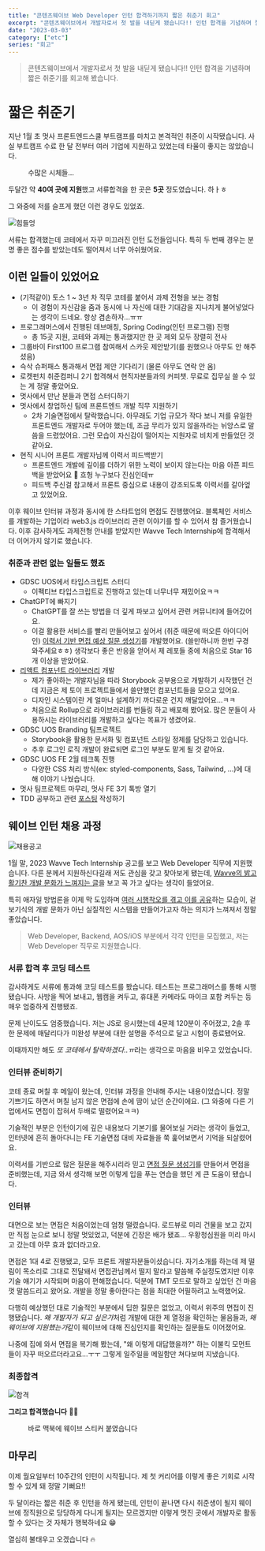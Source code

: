 ```yaml
---
title: "콘텐츠웨이브 Web Developer 인턴 합격하기까지 짧은 취준기 회고"
excerpt: "콘텐츠웨이브에서 개발자로서 첫 발을 내딛게 됐습니다!! 인턴 합격을 기념하며 짧은 취준기를 회고해 봤습니다."
date: "2023-03-03"
category: ["etc"]
series: "회고"
---
```


> 콘텐츠웨이브에서 개발자로서 첫 발을 내딛게 됐습니다!! 인턴 합격을 기념하며 짧은 취준기를 회고해 봤습니다.

# 짧은 취준기

지난 1월 초 멋사 프론트엔드스쿨 부트캠프를 마치고 본격적인 취준이 시작됐습니다. 사실 부트캠프 수료 한 달 전부터 여러 기업에 지원하고 있었는데 타율이 좋지는 않았습니다.

<figure>
  <NextImage
    className='half'
    src='/static/img/wavve_intern/수많은_시체들.png'
    alt='수많은 시체들'
  />
  <figcaption>수많은 시체들...</figcaption>
</figure>

두달간 약 **40여 곳에 지원**했고 서류합격을 한 곳은 **5곳** 정도였습니다. 하ㅏㅎ

그 와중에 저를 슬프게 했던 이런 경우도 있었죠.

![힘들엉](/static/img/wavve_intern/힘들엉.png)

서류는 합격했는데 코테에서 자꾸 미끄러진 인턴 도전들입니다. 특히 두 번째 경우는 분명 좋은 점수를 받았는데도 떨어져서 너무 아쉬웠어요.

## 이런 일들이 있었어요

- (기적같이) 토스 1 ~ 3년 차 직무 코테를 붙어서 과제 전형을 보는 경험
  - 이 경험이 자신감을 줌과 동시에 나 자신에 대한 기대감을 지나치게 불어넣었다는 생각이 드네요. 항상 겸손하자...ㅠㅠ
- 프로그래머스에서 진행된 데브매칭, Spring Coding(인턴 프로그램) 진행
  - 총 15곳 지원, 코테와 과제는 통과했지만 한 곳 제외 모두 장렬히 전사
- 그룹바이 First100 프로그램 참여해서 스카웃 제안받기(를 원했으나 아무도 안 해주셨음)
- 슥삭 슈퍼패스 통과해서 면접 제안 기다리기 (물론 아무도 연락 안 옴)
- 로켓펀치 취준컴퍼니 2기 합격해서 현직자분들과의 커피챗. 무료로 집무실 쓸 수 있는 게 정말 좋았어요.
- 멋사에서 만난 분들과 면접 스터디하기
- 멋사에서 창업하신 팀에 프론트엔드 개발 직무 지원하기
  - 2차 기술면접에서 탈락했습니다. 아무래도 기업 규모가 작다 보니 저를 유일한 프론트엔드 개발자로 두어야 했는데, 조금 무리가 있지 않을까라는 뉘앙스로 말씀을 드렸었어요. 그런 모습이 자신감이 떨어지는 지원자로 비치게 만들었던 것 같아요.
- 현직 시니어 프론트 개발자님께 이력서 피드백받기
  - 프론트엔드 개발에 깊이를 더하기 위한 노력이 보이지 않는다는 마음 아픈 피드백을 받았어요 🥲 흐헝 누구보다 진심인데ㅠ
  - 피드백 주신걸 참고해서 프론트 중심으로 내용이 강조되도록 이력서를 갈아엎고 있었어요.

이후 웨이브 인터뷰 과정과 동시에 한 스타트업의 면접도 진행했어요. 블록체인 서비스를 개발하는 기업이라 web3.js 라이브러리 관련 이야기를 할 수 있어서 참 즐거웠습니다. 이후 감사하게도 과제전형 안내를 받았지만 Wavve Tech Internship에 합격해서 더 이어가지 않기로 했습니다.

### 취준과 관련 없는 일들도 했죠

- GDSC UOS에서 타입스크립트 스터디
  - 이펙티브 타입스크립트로 진행하고 있는데 너무너무 재밌어요ㅋㅋ
- ChatGPT에 빠지기
  - ChatGPT를 잘 쓰는 방법을 더 깊게 파보고 싶어서 관련 커뮤니티에 들어갔어요.
  - 이걸 활용한 서비스를 빨리 만들어보고 싶어서 (취준 때문에 떠오른 아이디어인) [이력서 기반 면접 예상 질문 생성기](https://github.com/custardcream98/DevPort)를 개발했어요. (쓸만하니까 한번 구경 와주세요ㅎㅎ) 생각보다 좋은 반응을 얻어서 제 레포들 중에 처음으로 Star 16개 이상을 받았어요.
- [리액트 컴포넌트 라이브러리](https://github.com/custardcream98/custard-ui) 개발
  - 제가 좋아하는 개발자님을 따라 Storybook 공부용으로 개발하기 시작했던 건데 지금은 제 토이 프로젝트들에서 쓸만했던 컴포넌트들을 모으고 있어요.
  - 디자인 시스템이란 게 얼마나 설계하기 까다로운 건지 깨달았어요...ㅋㅋ
  - 처음으로 Rollup으로 라이브러리를 번들링 하고 배포해 봤어요. 많은 분들이 사용하시는 라이브러리를 개발하고 싶다는 목표가 생겼어요.
- GDSC UOS Branding 팀프로젝트
  - Storybook을 활용한 문서화 및 컴포넌트 스타일 정제를 담당하고 있습니다.
  - 추후 로그인 로직 개발이 완료되면 로그인 부분도 맡게 될 것 같아요.
- GDSC UOS FE 2월 테크톡 진행
  - 다양한 CSS 처리 방식(ex: styled-components, Sass, Tailwind, ...)에 대해 이야기 나눴습니다.
- 멋사 팀프로젝트 마무리, 멋사 FE 3기 톡방 열기
- TDD 공부하고 관련 [포스팅](https://github.com/custardcream98/gdsc-university-of-seoul.github.io/blob/post/shioo/_posts/2023-02-19-how-to-develop-frontend-using-TDD.md) 작성하기

## 웨이브 인턴 채용 과정

![채용공고](/static/img/wavve_intern/테크인턴십.jpg)

1월 말, 2023 Wavve Tech Internship 공고를 보고 Web Developer 직무에 지원했습니다. 다른 분께서 지원하신다길래 저도 관심을 갖고 찾아보게 됐는데, [Wavve의 밝고 활기찬 개발 문화가 느껴지는 글](https://www.contentwavve.com/posts/89?categoryId=3&subCategoryId=6)을 보고 꼭 가고 싶다는 생각이 들었어요.

특히 애자일 방법론을 이제 막 도입하며 [여러 시행착오를 겪고 이를 공유](https://www.contentwavve.com/posts/200?categoryId=2&subCategoryId=14)하는 모습이, 겉보기식의 개발 문화가 아닌 실질적인 시스템을 만들어가고자 하는 의지가 느껴져서 정말 좋았습니다.

> Web Developer, Backend, AOS/iOS 부분에서 각각 인턴을 모집했고, 저는 Web Developer 직무로 지원했습니다.

### 서류 합격 후 코딩 테스트

감사하게도 서류에 통과해 코딩 테스트를 봤습니다. 테스트는 프로그래머스를 통해 시행됐습니다. 사방을 찍어 보내고, 웹캠을 켜두고, 휴대폰 카메라도 마이크 포함 켜두는 등 매우 엄중하게 진행됐죠.

문제 난이도도 엄중했습니다. 저는 JS로 응시했는데 4문제 120분이 주어졌고, 2솔 후 한 문제에 매달리다가 미완성 부분에 대한 설명을 주석으로 달고 시험이 종료됐어요.

이때까지만 해도 *또 코테에서 탈락하겠다..ㅠ*라는 생각으로 마음을 비우고 있었습니다.

### 인터뷰 준비하기

코테 종료 며칠 후 메일이 왔는데, 인터뷰 과정을 안내해 주시는 내용이었습니다. 정말 기쁘기도 하면서 며칠 남지 않은 면접에 손에 땀이 났던 순간이에요. (그 와중에 다른 기업에서도 면접이 잡혀서 두배로 떨렸어요ㅋㅋ)

기술적인 부분은 인턴이기에 깊은 내용보다 기본기를 물어보실 거라는 생각이 들었고, 인터넷에 흔히 돌아다니는 FE 기술면접 대비 자료들을 쭉 훑어보면서 기억을 되살렸어요.

이력서를 기반으로 많은 질문을 해주시리라 믿고 [면접 질문 생성기](https://github.com/custardcream98/DevPort)를 만들어서 면접을 준비했는데, 지금 와서 생각해 보면 이렇게 입을 푸는 연습을 했던 게 큰 도움이 됐습니다.

### 인터뷰

대면으로 보는 면접은 처음이었는데 엄청 떨렸습니다. 로드뷰로 미리 건물을 보고 갔지만 직접 눈으로 보니 정말 멋있었고, 덕분에 긴장은 배가 됐죠... 우황청심원을 미리 마시고 갔는데 아무 효과 없더라고요.

면접은 1대 4로 진행됐고, 모두 프론트 개발자분들이셨습니다. 자기소개를 하는데 제 떨림이 목소리로 그대로 전달돼서 면접관님께서 떨지 말라고 말씀해 주실정도였지만 이후 기술 얘기가 시작되며 마음이 편해졌습니다. 덕분에 TMT 모드로 말하고 싶었던 건 마음껏 말씀드리고 왔어요. 개발을 정말 좋아한다는 점을 최대한 어필하려고 노력했어요.

다행히 예상했던 대로 기술적인 부분에서 딥한 질문은 없었고, 이력서 위주의 면접이 진행됐습니다. *왜 개발자가 되고 싶은가*처럼 개발에 대한 제 열정을 확인하는 물음들과, *왜 웨이브에 지원했는가*같이 웨이브에 대해 진심인지를 확인하는 질문들도 이어졌어요.

나중에 집에 와서 면접을 복기해 봤는데, "왜 이렇게 대답했을까?" 하는 이불킥 모먼트들이 자꾸 떠오르더라고요...ㅜㅜ 그렇게 일주일을 메일함만 쳐다보며 지냈습니다.

### 최종합격

![합격](/static/img/wavve_intern/합격.png)

**그리고 합격했습니다** 🎉🎉

<figure>
  <NextImage src='/static/img/wavve_intern/행복.jpeg' alt='웨이브 스티커가 붙어있는 맥북' />
  <figcaption>바로 맥북에 웨이브 스티커 붙였습니다</figcaption>
</figure>

## 마무리

이제 월요일부터 10주간의 인턴이 시작됩니다. 제 첫 커리어를 이렇게 좋은 기회로 시작할 수 있게 돼 정말 기뻐요!!

두 달이라는 짧은 취준 후 인턴을 하게 됐는데, 인턴이 끝나면 다시 취준생이 될지 웨이브에 정직원으로 당당하게 다니게 될지는 모르겠지만 이렇게 멋진 곳에서 개발자로 활동할 수 있다는 것 자체가 행복하네요 😁

열심히 불태우고 오겠습니다 🔥
